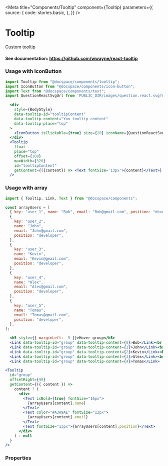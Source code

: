 

<Meta
  title="Components/Tooltip"
  component={Tooltip}
  parameters={{
    source: {
      code: stories.basic,
    },
  }}
/>

# Tooltip

Custom tooltip

#### See documentation: https://github.com/wwayne/react-tooltip

<Canvas>
  <Story of={stories.all} />
</Canvas>

### Usage with IconButton

```js
import Tooltip from "@docspace/components/tooltip";
import IconButton from "@docspace/components/icon-button";
import Text from "@docspace/components/text";
import QuestionReactSvgUrl from 'PUBLIC_DIR/images/question.react.svg?url";
```

```jsx
  <div
    style={BodyStyle}
    data-tooltip-id="tooltipContent"
    data-tooltip-content="You tooltip content"
    data-tooltip-place="top"
  >
    <IconButton isClickable={true} size={20} iconName={QuestionReactSvgUrl} />
  </div>
  <Tooltip
    float
    place="top"
    offset={100}
    maxWidth={320}
    id="tooltipContent"
    getContent={({content}) => <Text fontSize='13px'>{content}</Text>}
  />
```

### Usage with array

```js
import { Tooltip, Link, Text } from "@docspace/components";
```

```js
const arrayUsers = [
  { key: "user_1", name: "Bob", email: "Bob@gmail.com", position: "developer" },
  {
    key: "user_2",
    name: "John",
    email: "John@gmail.com",
    position: "developer",
  },
  {
    key: "user_3",
    name: "Kevin",
    email: "Kevin@gmail.com",
    position: "developer",
  },
  {
    key: "user_4",
    name: "Alex",
    email: "Alex@gmail.com",
    position: "developer",
  },
  {
    key: "user_5",
    name: "Tomas",
    email: "Tomas@gmail.com",
    position: "developer",
  },
];
```

```jsx
  <h5 style={{ marginLeft: -5 }}>Hover group</h5>
  <Link data-tooltip-id="group" data-tooltip-content={0}>Bob</Link><br />
  <Link data-tooltip-id="group" data-tooltip-content={1}>John</Link><br />
  <Link data-tooltip-id="group" data-tooltip-content={2}>Kevin</Link><br />
  <Link data-tooltip-id="group" data-tooltip-content={3}>Alex</Link><br />
  <Link data-tooltip-id="group" data-tooltip-content={4}>Tomas</Link>
```

```jsx
<Tooltip
  id="group"
  offsetRight={90}
  getContent={({ content }) =>
    content ? (
      <div>
        <Text isBold={true} fontSize="16px">
          {arrayUsers[content].name}
        </Text>
        <Text color="#A3A9AE" fontSize="13px">
          {arrayUsers[content].email}
        </Text>
        <Text fontSize="13px">{arrayUsers[content].position}</Text>
      </div>
    ) : null
  }
/>
```

### Properties

<Controls />
